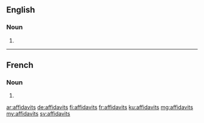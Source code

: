 ==English==

===Noun===
{{head|en|noun plural form}}

# {{plural of|affidavit|lang=en}}

----

==French==

===Noun===
{{head|fr|noun plural form|g=m}}

# {{plural of|affidavit|lang=fr}}

[[ar:affidavits]]
[[de:affidavits]]
[[fi:affidavits]]
[[fr:affidavits]]
[[ku:affidavits]]
[[mg:affidavits]]
[[my:affidavits]]
[[sv:affidavits]]